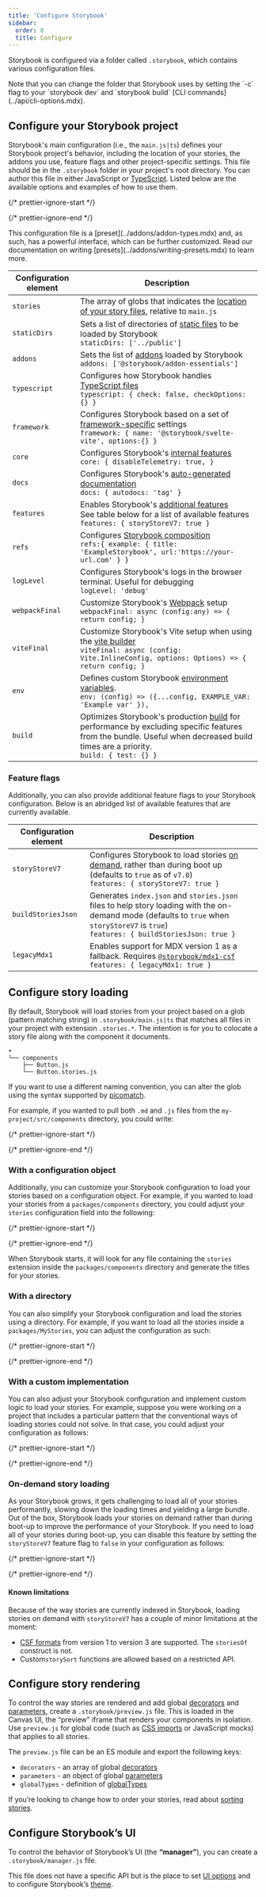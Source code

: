 ```yaml
---
title: 'Configure Storybook'
sidebar:
  order: 8
  title: Configure
---
```


Storybook is configured via a folder called `.storybook`, which contains various configuration files.

<Callout variant="info">
  Note that you can change the folder that Storybook uses by setting the `-c` flag to your `storybook dev` and `storybook build` [CLI commands](../api/cli-options.mdx).
</Callout>

## Configure your Storybook project

Storybook's main configuration (i.e., the `main.js|ts`) defines your Storybook project's behavior, including the location of your stories, the addons you use, feature flags and other project-specific settings. This file should be in the `.storybook` folder in your project's root directory. You can author this file in either JavaScript or [TypeScript](./integration/typescript.mdx). Listed below are the available options and examples of how to use them.

{/* prettier-ignore-start */}

<CodeSnippets path="main-config-typical.md" />

{/* prettier-ignore-end */}

<Callout variant="info">
  This configuration file is a [preset](../addons/addon-types.mdx) and, as such, has a powerful interface, which can be further customized. Read our documentation on writing [presets](../addons/writing-presets.mdx) to learn more.
</Callout>

| Configuration element | Description                                                                                                                                                                                                                       |
| --------------------- | ----------------------------------------------------------------------------------------------------------------------------------------------------------------------------------------------------------------------------------|
| `stories`             | The array of globs that indicates the [location of your story files](#configure-story-loading), relative to `main.js`                                                                                                             |
| `staticDirs`          | Sets a list of directories of [static files](./integration/images-and-assets.mdx#serving-static-files-via-storybook-configuration) to be loaded by Storybook <br /> `staticDirs: ['../public']`                                   |
| `addons`              | Sets the list of [addons](https://storybook.js.org/integrations) loaded by Storybook <br /> `addons: ['@storybook/addon-essentials']`                                                                                             |
| `typescript`          | Configures how Storybook handles [TypeScript files](./integration/typescript.mdx) <br /> `typescript: { check: false, checkOptions: {} }`                                                                                         |
| `framework`           | Configures Storybook based on a set of [framework-specific](./integration/frameworks.mdx) settings <br /> `framework: { name: '@storybook/svelte-vite', options:{} }`                                                             |
| `core`                | Configures Storybook's [internal features](../api/main-config/main-config-core.mdx) <br /> `core: { disableTelemetry: true, }`                                                                                                    |
| `docs`                | Configures Storybook's [auto-generated documentation](../writing-docs/autodocs.mdx)<br /> `docs: { autodocs: 'tag' }`                                                                                                             |
| `features`            | Enables Storybook's [additional features](../api/main-config/main-config-features.mdx)<br /> See table below for a list of available features `features: { storyStoreV7: true }`                                                  |
| `refs`                | Configures [Storybook composition](../sharing/storybook-composition.mdx) <br /> `refs:{ example: { title: 'ExampleStorybook', url:'https://your-url.com' } }`                                                                     |
| `logLevel`            | Configures Storybook's logs in the browser terminal. Useful for debugging <br /> `logLevel: 'debug'`                                                                                                                              |
| `webpackFinal`        | Customize Storybook's [Webpack](../builders/webpack.mdx) setup <br /> `webpackFinal: async (config:any) => { return config; }`                                                                                                    |
| `viteFinal`           | Customize Storybook's Vite setup when using the [vite builder](https://github.com/storybookjs/builder-vite) <br /> `viteFinal: async (config: Vite.InlineConfig, options: Options) => { return config; }`                         |
| `env`                 | Defines custom Storybook [environment variables](./environment-variables.mdx#using-storybook-configuration). <br /> `env: (config) => ({...config, EXAMPLE_VAR: 'Example var' }),`                                                |
| `build`               | Optimizes Storybook's production [build](../api/main-config/main-config-build.mdx) for performance by excluding specific features from the bundle. Useful when decreased build times are a priority. <br /> `build: { test: {} }` |

### Feature flags

Additionally, you can also provide additional feature flags to your Storybook configuration. Below is an abridged list of available features that are currently available.

| Configuration element | Description                                                                                                                                                                                   |
| --------------------- | --------------------------------------------------------------------------------------------------------------------------------------------------------------------------------------------- |
| `storyStoreV7`        | Configures Storybook to load stories [on demand](#on-demand-story-loading), rather than during boot up (defaults to `true` as of `v7.0`) <br /> `features: { storyStoreV7: true }`             |
| `buildStoriesJson`    | Generates `index.json` and `stories.json` files to help story loading with the on-demand mode (defaults to `true` when `storyStoreV7` is `true`) <br /> `features: { buildStoriesJson: true }` |
| `legacyMdx1`          | Enables support for MDX version 1 as a fallback. Requires [`@storybook/mdx1-csf`](https://github.com/storybookjs/mdx1-csf) <br /> `features: { legacyMdx1: true }`                             |

## Configure story loading

By default, Storybook will load stories from your project based on a glob (pattern matching string) in `.storybook/main.js|ts` that matches all files in your project with extension `.stories.*`. The intention is for you to colocate a story file along with the component it documents.

```
•
└── components
    ├── Button.js
    └── Button.stories.js
```

If you want to use a different naming convention, you can alter the glob using the syntax supported by [picomatch](https://github.com/micromatch/picomatch#globbing-features).

For example, if you wanted to pull both `.md` and `.js` files from the `my-project/src/components` directory, you could write:

{/* prettier-ignore-start */}

<CodeSnippets path="storybook-main-js-md-files.md" />

{/* prettier-ignore-end */}

### With a configuration object

Additionally, you can customize your Storybook configuration to load your stories based on a configuration object. For example, if you wanted to load your stories from a `packages/components` directory, you could adjust your `stories` configuration field into the following:

{/* prettier-ignore-start */}

<CodeSnippets path="main-config-stories-with-object.md" />

{/* prettier-ignore-end */}

When Storybook starts, it will look for any file containing the `stories` extension inside the `packages/components` directory and generate the titles for your stories.

### With a directory

You can also simplify your Storybook configuration and load the stories using a directory. For example, if you want to load all the stories inside a `packages/MyStories`, you can adjust the configuration as such:

{/* prettier-ignore-start */}

<CodeSnippets path="storybook-storyloading-with-directory.md" />

{/* prettier-ignore-end */}

### With a custom implementation

You can also adjust your Storybook configuration and implement custom logic to load your stories. For example, suppose you were working on a project that includes a particular pattern that the conventional ways of loading stories could not solve. In that case, you could adjust your configuration as follows:

{/* prettier-ignore-start */}

<CodeSnippets path="main-config-stories-with-logic.md" />

{/* prettier-ignore-end */}

### On-demand story loading

As your Storybook grows, it gets challenging to load all of your stories performantly, slowing down the loading times and yielding a large bundle. Out of the box, Storybook loads your stories on demand rather than during boot-up to improve the performance of your Storybook. If you need to load all of your stories during boot-up, you can disable this feature by setting the `storyStoreV7` feature flag to `false` in your configuration as follows:

{/* prettier-ignore-start */}

<CodeSnippets path="main-config-features-story-store-v7.md" />

{/* prettier-ignore-end */}

#### Known limitations

Because of the way stories are currently indexed in Storybook, loading stories on demand with `storyStoreV7` has a couple of minor limitations at the moment:

* [CSF formats](../api/csf.mdx) from version 1 to version 3 are supported. The `storiesOf` construct is not.
* Custom`storySort` functions are allowed based on a restricted API.

## Configure story rendering

To control the way stories are rendered and add global [decorators](../writing-stories/decorators.mdx#global-decorators) and [parameters](../writing-stories/parameters.mdx#global-parameters), create a `.storybook/preview.js` file. This is loaded in the Canvas UI, the “preview” iframe that renders your components in isolation. Use `preview.js` for global code (such as [CSS imports](../get-started/setup.mdx#render-component-styles) or JavaScript mocks) that applies to all stories.

The `preview.js` file can be an ES module and export the following keys:

* `decorators` - an array of global [decorators](../writing-stories/decorators.mdx#global-decorators)
* `parameters` - an object of global [parameters](../writing-stories/parameters.mdx#global-parameters)
* `globalTypes` - definition of [globalTypes](../essentials/toolbars-and-globals.mdx#global-types-and-the-toolbar-annotation)

If you’re looking to change how to order your stories, read about [sorting stories](../writing-stories/naming-components-and-hierarchy.mdx#sorting-stories).

## Configure Storybook’s UI

To control the behavior of Storybook’s UI (the **“manager”**), you can create a `.storybook/manager.js` file.

This file does not have a specific API but is the place to set [UI options](./user-interface/features-and-behavior.mdx) and to configure Storybook’s [theme](./user-interface/theming.mdx).
